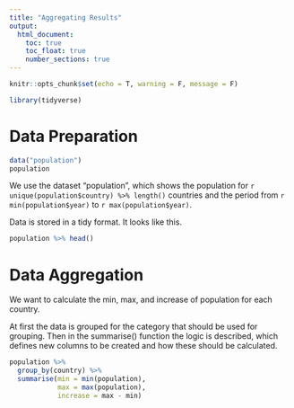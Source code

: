 ```yaml
---
title: "Aggregating Results"
output: 
  html_document:
    toc: true
    toc_float: true
    number_sections: true
---
```


```r
knitr::opts_chunk$set(echo = T, warning = F, message = F)
```

```r
library(tidyverse)
```


# Data Preparation

```r
data("population")
population
```

We use the dataset "population", which shows the population for `r unique(population$country) %>% length()` countries and the period from `r min(population$year)` to `r max(population$year)`.

Data is stored in a tidy format. It looks like this.

```r
population %>% head()
```

# Data Aggregation

We want to calculate the min, max, and increase of population for each country.

At first the data is grouped for the category that should be used for grouping. Then in the summarise()
function the logic is described, which defines new columns to be created and how these should be calculated.
 
```r
population %>% 
  group_by(country) %>% 
  summarise(min = min(population),
            max = max(population),
            increase = max - min)
```

